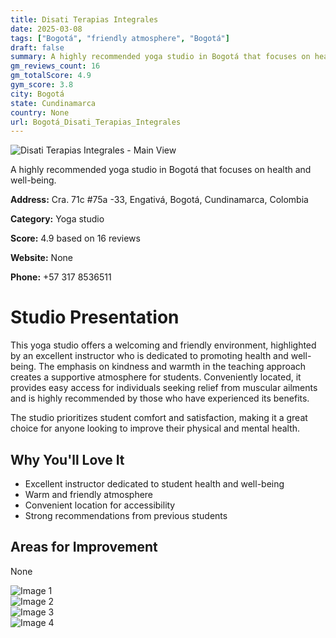```yaml
---
title: Disati Terapias Integrales
date: 2025-03-08
tags: ["Bogotá", "friendly atmosphere", "Bogotá"]  
draft: false
summary: A highly recommended yoga studio in Bogotá that focuses on health and well-being.
gm_reviews_count: 16
gm_totalScore: 4.9
gym_score: 3.8
city: Bogotá
state: Cundinamarca
country: None
url: Bogotá_Disati_Terapias_Integrales
---
```


<div className="aspect-[16/9] relative my-8">
  <img 
    src="https://lh5.googleusercontent.com/p/AF1QipOSfQVqgakOefytt8xghuIuv1Wvwl6BS-nK32x4=w1920-h1080-k-no"
    alt="Disati Terapias Integrales - Main View"
    className="object-cover absolute inset-0 w-full h-full rounded-lg"
  />
</div>

A highly recommended yoga studio in Bogotá that focuses on health and well-being.

**Address:** Cra. 71c #75a -33, Engativá, Bogotá, Cundinamarca, Colombia

**Category:** Yoga studio

**Score:** 4.9 based on 16 reviews

**Website:** None

**Phone:** +57 317 8536511

# Studio Presentation

This yoga studio offers a welcoming and friendly environment, highlighted by an excellent instructor who is dedicated to promoting health and well-being. The emphasis on kindness and warmth in the teaching approach creates a supportive atmosphere for students. Conveniently located, it provides easy access for individuals seeking relief from muscular ailments and is highly recommended by those who have experienced its benefits.

The studio prioritizes student comfort and satisfaction, making it a great choice for anyone looking to improve their physical and mental health.

## Why You'll Love It

- Excellent instructor dedicated to student health and well-being
- Warm and friendly atmosphere
- Convenient location for accessibility
- Strong recommendations from previous students

## Areas for Improvement

None

<div className="grid grid-cols-1 xl:grid-cols-2 gap-4 my-8">
<div className="aspect-[4/3] relative"><img src="https://lh3.googleusercontent.com/p/AF1QipOEWq6eWvY3Fg9alywequHLitLuUmj3fSmmKeyI=w1920-h1080-k-no" alt="Image 1" className="object-cover absolute inset-0 w-full h-full rounded-lg" /></div>
<div className="aspect-[4/3] relative"><img src="https://lh5.googleusercontent.com/p/AF1QipNdfReFBLhXUd9MjU9ipGjh-lGjIROdQqeSs-0O=w1920-h1080-k-no" alt="Image 2" className="object-cover absolute inset-0 w-full h-full rounded-lg" /></div>
<div className="aspect-[4/3] relative"><img src="https://lh5.googleusercontent.com/p/AF1QipO-pewiGIGljHxjM5anemmHZUlsi2VkPAX3iVwU=w1920-h1080-k-no" alt="Image 3" className="object-cover absolute inset-0 w-full h-full rounded-lg" /></div>
<div className="aspect-[4/3] relative"><img src="https://lh5.googleusercontent.com/p/AF1QipNxofwCTZlbdb4mcfu8NDwmSbsE38aCLRqbGkq9=w1920-h1080-k-no" alt="Image 4" className="object-cover absolute inset-0 w-full h-full rounded-lg" /></div>
</div>